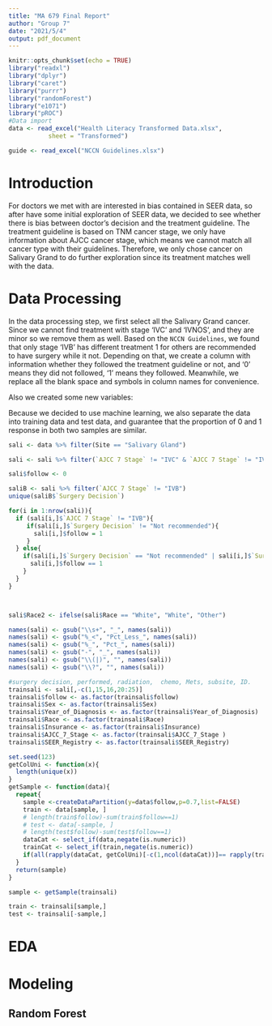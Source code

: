 ```yaml
---
title: "MA 679 Final Report"
author: "Group 7"
date: "2021/5/4"
output: pdf_document
---
```


```r
knitr::opts_chunk$set(echo = TRUE)
library("readxl")
library("dplyr")
library("caret")
library("purrr")
library("randomForest")
library("e1071")
library("pROC")
#Data import
data <- read_excel("Health Literacy Transformed Data.xlsx", 
           sheet = "Transformed")

guide <- read_excel("NCCN Guidelines.xlsx")
```

# Introduction

For doctors we met with are interested in bias contained in SEER data, so after have some initial exploration of SEER data, we decided to see whether there is bias between doctor's decision and the treatment guideline. The treatment guideline is based on TNM cancer stage, we only have information about AJCC cancer stage, which means we cannot match all cancer type with their guidelines. Therefore, we only chose  cancer on Salivary Grand to do further exploration since its treatment matches well with the data.

# Data Processing

In the data processing step, we first select all the Salivary Grand cancer. Since we cannot find treatment with stage 'IVC' and 'IVNOS', and they are minor so we remove them as well. Based on the `NCCN Guidelines`, we found that only stage 'IVB' has different treatment 1 for others are recommended to have surgery while it not. Depending on that, we create a column with information whether they followed the treatment guideline or not, and '0' means they did not followed, '1' means they followed. Meanwhile, we replace all the blank space and symbols in column names for convenience.

Also we created some new variables:

Because we decided to use machine learning, we also separate the data into training data and test data, and guarantee that the proportion of 0 and 1 response in both two samples are similar.

```r
sali <- data %>% filter(Site == "Salivary Gland")

sali <- sali %>% filter(`AJCC 7 Stage` != "IVC" & `AJCC 7 Stage` != "IVNOS")

sali$follow <- 0

saliB <- sali %>% filter(`AJCC 7 Stage` != "IVB")
unique(saliB$`Surgery Decision`)

for(i in 1:nrow(sali)){
  if (sali[i,]$`AJCC 7 Stage` != "IVB"){
     if(sali[i,]$`Surgery Decision` != "Not recommended"){
       sali[i,]$follow = 1
     }
  } else{
    if(sali[i,]$`Surgery Decision` == "Not recommended" | sali[i,]$`Surgery Decision` == "Not recommended, contraindicated due to              other cond; autopsy only (1973-2002)") {
      sali[i,]$follow == 1
    }
  }
}



sali$Race2 <- ifelse(sali$Race == "White", "White", "Other")
```
```r
names(sali) <- gsub("\\s+", "_", names(sali))
names(sali) <- gsub("%_<", "Pct_Less_", names(sali))
names(sali) <- gsub("%_", "Pct_", names(sali))
names(sali) <- gsub("-", "_", names(sali))
names(sali) <- gsub("\\(|)", "", names(sali))
names(sali) <- gsub("\\?", "", names(sali))
```

```r
#surgery decision, performed, radiation,  chemo, Mets, subsite, ID.
trainsali <- sali[,-c(1,15,16,20:25)]
trainsali$follow <- as.factor(trainsali$follow)
trainsali$Sex <- as.factor(trainsali$Sex)
trainsali$Year_of_Diagnosis <- as.factor(trainsali$Year_of_Diagnosis)
trainsali$Race <- as.factor(trainsali$Race)
trainsali$Insurance <- as.factor(trainsali$Insurance)
trainsali$AJCC_7_Stage <- as.factor(trainsali$AJCC_7_Stage )
trainsali$SEER_Registry <- as.factor(trainsali$SEER_Registry)

set.seed(123)
getColUni <- function(x){
  length(unique(x))
} 
getSample <- function(data){
  repeat{
    sample <-createDataPartition(y=data$follow,p=0.7,list=FALSE)
    train <- data[sample, ] 
    # length(train$follow)-sum(train$follow==1)
    # test <- data[-sample, ]
    # length(test$follow)-sum(test$follow==1)
    dataCat <- select_if(data,negate(is.numeric))
    trainCat <- select_if(train,negate(is.numeric))
    if(all(rapply(dataCat, getColUni)[-c(1,ncol(dataCat))]== rapply(trainCat, getColUni)[-c(1,ncol(trainCat))])) break
  }
  return(sample)
}

sample <- getSample(trainsali)

train <- trainsali[sample,]
test <- trainsali[-sample,]
```

# EDA

# Modeling

## Random Forest